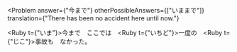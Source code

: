 
<Problem
  answer={"今まで"}
  otherPossibleAnswers={["いままで"]}
  translation={"There has been no accident here until now."}
>
  <Hide><Ruby t={"いま"}>今</Ruby>まで</Hide>　ここでは　<Ruby t={"いちど"}>一度</Ruby>の　<Ruby t={"じこ"}>事故</Ruby>も　なかった。
</Problem>